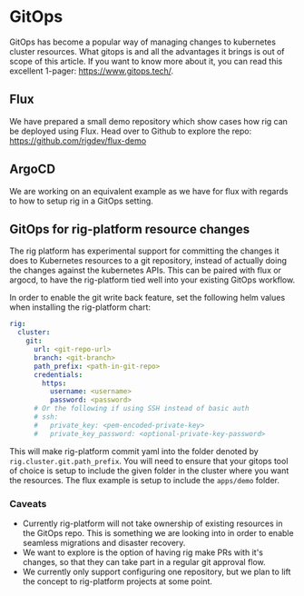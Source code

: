 # GitOps

GitOps has become a popular way of managing changes to kubernetes cluster
resources. What gitops is and all the advantages it brings is out of scope 
of this article. If you want to know more about it, you can read this 
excellent 1-pager: https://www.gitops.tech/.

## Flux

We have prepared a small demo repository which show cases how rig can be
deployed using Flux. Head over to Github to explore the repo:
https://github.com/rigdev/flux-demo

## ArgoCD

We are working on an equivalent example as we have for flux with regards to how
to setup rig in a GitOps setting.

## GitOps for rig-platform resource changes

The rig platform has experimental support for committing the changes it does to
Kubernetes resources to a git repository, instead of actually doing the changes
against the kubernetes APIs. This can be paired with flux or argocd, to have
the rig-platform tied well into your existing GitOps workflow.

In order to enable the git write back feature, set the following helm values
when installing the rig-platform chart:

```yaml
rig:
  cluster:
    git:
      url: <git-repo-url>
      branch: <git-branch>
      path_prefix: <path-in-git-repo>
      credentials:
        https:
          username: <username>
          password: <password>
      # Or the following if using SSH instead of basic auth
      # ssh:
      #   private_key: <pem-encoded-private-key>
      #   private_key_password: <optional-private-key-password>
```

This will make rig-platform commit yaml into the folder denoted by
`rig.cluster.git.path_prefix`. You will need to ensure that your gitops tool of
choice is setup to include the given folder in the cluster where you want the
resources. The flux example is setup to include the `apps/demo` folder.

### Caveats

- Currently rig-platform will not take ownership of existing resources in the
  GitOps repo. This is something we are looking into in order to enable
  seamless migrations and disaster recovery.
- We want to explore is the option of having rig make PRs with it's changes, so
  that they can take part in a regular git approval flow.
- We currently only support configuring one repository, but we plan to lift the
  concept to rig-platform projects at some point.
